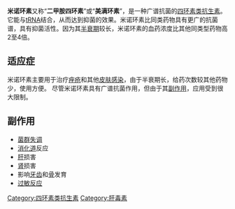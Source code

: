 {{Expand|time=2010-09-19}}
{{medical}}
{{drugbox
| IUPAC_name        = 4，7-双（二甲氨基）-1，4，4a，5，5a，6，11，12a-八氢-3，10，12，12a-四羟基-1，11-二氧-2-并四苯甲酰胺| image             = Minocycline structure.png
| CAS_number_Ref = {{cascite|correct|??}}
| CAS_number        = 10118-90-8
| ATC_prefix        = A01
| ATC_suffix        = AB23 
| ATC_supplemental = {{ATC|A01|AB23}}
| PubChem           = 24960
| DrugBank_Ref = {{drugbankcite|changed|??}}
| DrugBank          = APRD00547
| PubChem2 = 54675783
| DrugBank2_Ref = {{drugbankcite|changed|drugbank}}
| DrugBank2 = DB01017
| ChemSpiderID_Ref = {{chemspidercite|correct|chemspider}}
| ChemSpiderID = 16735907
| UNII_Ref = {{fdacite|correct|FDA}}
| UNII = FYY3R43WGO
| KEGG_Ref = {{keggcite|correct|kegg}}
| KEGG = D05045
| ChEBI_Ref = {{ebicite|changed|EBI}}
| ChEBI = 50694
| ChEMBL_Ref = {{ebicite|correct|EBI}}
| ChEMBL = 1434
| C=23 | H=27 | N=3 | O=7
| molecular_weight  = 457.477
| bioavailability   = 100%
| protein_bound     = 
| metabolism        = 肝脏
| elimination_half-life = 11-22 hours
| excretion         = 主要为粪便、剩余为尿液
| pregnancy_AU      =  <!-- A / B1 / B2 / B3 / C / D / X -->
| pregnancy_US      =  <!-- A / B            / C / D / X -->
| pregnancy_category=  
| legal_AU          =  S4
| legal_CA          =  <!--             / Schedule I, II, III, IV, V, VI, VII, VIII -->
| legal_UK          =  <!-- GSL         / P       / POM / CD / Class A, B, C -->
| legal_US          =  <!-- OTC                   / Rx-only  / Schedule I, II, III, IV, V -->
| legal_status      = 
| routes_of_administration = 口服
}}
'''米诺环素'''又称“'''二甲胺四环素'''”或“'''美满环素'''”，是一种广谱抗菌的[[四环素类抗生素|四环素类抗生素]]。它能与[[tRNA|tRNA]]结合，从而达到抑菌的效果。米诺环素比同类药物具有更广的抗菌谱，具有抑菌活性。因为其[[半衰期|半衰期]]较长，米诺环素的血药浓度比其他同类型药物高2至4倍。

==适应症==
米诺环素主要用于治疗[[痤疮|痤疮]]和其他[[皮肤|皮肤]][[感染|感染]]，由于半衰期长，给药次数较其他药物少，使用方便。
尽管米诺环素具有广谱抗菌作用，但由于其[[副作用|副作用]]，应用受到很大限制。  

==副作用==
*[[菌群失调|菌群失调]]
*[[消化道|消化道]]反应
*[[肝|肝]]损害
*[[肾|肾]]损害
*影响[[牙齿|牙齿]]和[[骨|骨]]发育
*[[过敏反应|过敏反应]]

</div>
{{蛋白质合成抑制剂类抗生素}}
{{口腔病药物}}
[[Category:四环素类抗生素|Category:四环素类抗生素]]
[[Category:肝毒素|Category:肝毒素]]